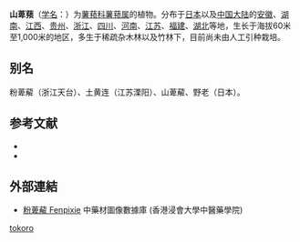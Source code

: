 {{Speciesbox
| name = 山萆蓣
| status = 
| status_system = 
| image =
| genus = Dioscorea
| species = tokoro
| authority = Makino
}}

'''山萆蓣'''（[[学名|学名]]：{{lang|la|''Dioscorea tokoro''}}）为[[薯蓣科|薯蓣科]][[薯蓣属|薯蓣属]]的植物。分布于[[日本|日本]]以及[[中国大陆|中国大陆]]的[[安徽|安徽]]、[[湖南|湖南]]、[[江西|江西]]、[[贵州|贵州]]、[[浙江|浙江]]、[[四川|四川]]、[[河南|河南]]、[[江苏|江苏]]、[[福建|福建]]、[[湖北|湖北]]等地，生长于海拔60米至1,000米的地区，多生于稀疏杂木林以及竹林下，目前尚未由人工引种栽培。

== 别名 ==
粉萆薢（浙江天台）、土黄连（江苏溧阳）、山萆薢、野老（日本）。

== 参考文献 ==
{{refbegin}}
* {{CPNI| zh=山萆薢 | id=199-06123 | binomial=Dioscorea tokoro | authority=Makino | var= | accessdate=2013-01-17}}
* {{cite web| url =http://www.bioinfo.cn/db05/KmzwSpecies.php?action=view&id=7739| title =山萆蓣| work =《中国高等植物数据库全库》| publisher =中国科学院微生物研究所| author =昆明植物研究所| accessdate =2009-02-24| deadurl =yes| archiveurl =https://web.archive.org/web/20160305020658/http://www.bioinfo.cn/db05/KmzwSpecies.php?action=view&id=7739| archivedate =2016-03-05}}
{{refend}}

==外部連結==
{{wikispecies|Dioscorea tokoro}}
* [http://libproject.hkbu.edu.hk/was40/detail?channelid=47953&searchword=pid=B00056 粉萆薢 Fenpixie] {{Wayback|url=http://libproject.hkbu.edu.hk/was40/detail?channelid=47953&searchword=pid=B00056 |date=20131004231725 }} 中藥材圖像數據庫 (香港浸會大學中醫藥學院)
{{Taxonbar|from=Q11046800}}

[[Category:薯蓣属|tokoro]]


{{植物小作品}}